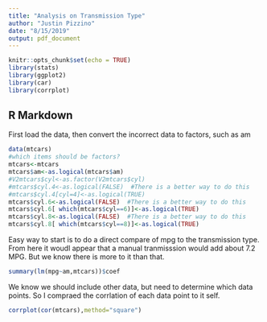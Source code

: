 ```yaml
---
title: "Analysis on Transmission Type"
author: "Justin Pizzino"
date: "8/15/2019"
output: pdf_document
---
```


```r
knitr::opts_chunk$set(echo = TRUE)
library(stats)
library(ggplot2)
library(car)
library(corrplot)
```

## R Markdown
First load the data, then convert the incorrect data to factors, such as am

```r
data(mtcars)
#which items should be factors?  
mtcars<-mtcars
mtcars$am<-as.logical(mtcars$am)
#V2mtcars$cyl<-as.factor(V2mtcars$cyl)
#mtcars$cyl.4<-as.logical(FALSE)  #There is a better way to do this
#mtcars$cyl.4[cyl=4]<-as.logical(TRUE)
mtcars$cyl.6<-as.logical(FALSE)  #There is a better way to do this
mtcars$cyl.6[ which(mtcars$cyl==6)]<-as.logical(TRUE)
mtcars$cyl.8<-as.logical(FALSE)  #There is a better way to do this
mtcars$cyl.8[ which(mtcars$cyl==8)]<-as.logical(TRUE)
```


Easy way to start is to do a direct compare of mpg to the transmission type.  From here it woudl appear that a manual tranmisssion would add about 7.2 MPG.  But we know there is more to it than that.
```r
summary(lm(mpg~am,mtcars))$coef
```


We know we should include other data, but need to determine which data points.  So I compraed the corrlation of each data point to it self.
```r
corrplot(cor(mtcars),method="square")
```